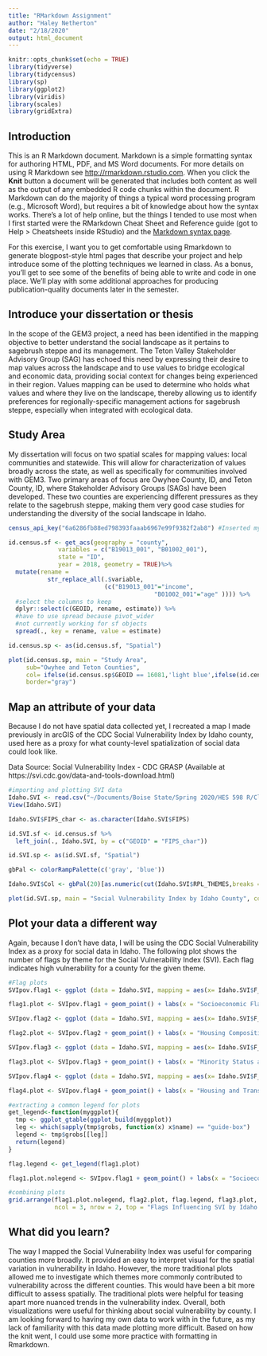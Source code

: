 ```yaml
---
title: "RMarkdown Assignment"
author: "Haley Netherton"
date: "2/18/2020"
output: html_document
---
```


```r
knitr::opts_chunk$set(echo = TRUE)
library(tidyverse)
library(tidycensus)
library(sp)
library(ggplot2)
library(viridis)
library(scales)
library(gridExtra)
```

## Introduction

This is an R Markdown document. Markdown is a simple formatting syntax for authoring HTML, PDF, and MS Word documents. For more details on using R Markdown see <http://rmarkdown.rstudio.com>.
When you click the **Knit** button a document will be generated that includes both content as well as the output of any embedded R code chunks within the document. R Markdown can do the majority of things a typical word processing program (e.g., Microsoft Word), but requires a bit of knowledge about how the syntax works. There's a lot of help online, but the things I tended to use most when I first started were the RMarkdown Cheat Sheet and Reference guide (got to Help > Cheatsheets inside RStudio) and the [Markdown syntax page](https://daringfireball.net/projects/markdown/syntax).

For this exercise, I want you to get comfortable using Rmarkdown to generate blogpost-style html pages that describe your project and help introduce some of the plotting techniques we learned in class. As a bonus, you'll get to see some of the benefits of being able to write and code in one place. We'll play with some additional approaches for producing publication-quality documents later in the semester. 

## Introduce your dissertation or thesis

In the scope of the GEM3 project, a need has been identified in the mapping objective to better understand the social landscape as it pertains to sagebrush steppe and its management. The Teton Valley Stakeholder Advisory Group (SAG) has echoed this need by expressing their desire to map values across the landscape and to use values to bridge ecological and economic data, providing social context for changes being experienced in their region. Values mapping can be used to determine who holds what values and where they live on the landscape, thereby allowing us to identify preferences for regionally-specific management actions for sagebrush steppe, especially when integrated with ecological data.



## Study Area

My dissertation will focus on two spatial scales for mapping values: local communities and statewide. This will allow for characterization of values broadly across the state, as well as specifically for communities involved with GEM3. Two primary areas of focus are Owyhee County, ID, and Teton County, ID, where Stakeholder Advisory Groups (SAGs) have been developed. These two counties are experiencing different pressures as they relate to the sagebrush steppe, making them very good case studies for understanding the diversity of the social landscape in Idaho.

```r
census_api_key("6a6286fb88ed798393faaab6967e99f9382f2ab8") #Inserted my key here

id.census.sf <- get_acs(geography = "county", 
              variables = c("B19013_001", "B01002_001"),
              state = "ID", 
              year = 2018, geometry = TRUE)%>%
  mutate(rename = 
           str_replace_all(.$variable,
                           (c("B19013_001"="income",
                                         "B01002_001"="age" )))) %>%
  #select the columns to keep
  dplyr::select(c(GEOID, rename, estimate)) %>% 
  #have to use spread because pivot_wider 
  #not currently working for sf objects
  spread(., key = rename, value = estimate) 

id.census.sp <- as(id.census.sf, "Spatial")

plot(id.census.sp, main = "Study Area", 
     sub="Owyhee and Teton Counties", 
     col= ifelse(id.census.sp$GEOID == 16081,'light blue',ifelse(id.census.sp$GEOID == 16073,'light blue','white')), 
     border="gray") 

```

## Map an attribute of your data

Because I do not have spatial data collected yet, I recreated a map I made previously in arcGIS of the CDC Social Vulnerability Index by Idaho county, used here as a proxy for what county-level spatialization of social data could look like. 

Data Source: 
Social Vulnerability Index - CDC GRASP (Available at https://svi.cdc.gov/data-and-tools-download.html)

```r
#importing and plotting SVI data
Idaho.SVI <- read.csv("~/Documents/Boise State/Spring 2020/HES 598 R/Classwork/HES598/MarkdownAssignment/RmarkdownAssignment_HaleyNetherton/Idaho_COUNTY.csv", stringsAsFactors = FALSE)
View(Idaho.SVI)

Idaho.SVI$FIPS_char <- as.character(Idaho.SVI$FIPS)

id.SVI.sf <- id.census.sf %>% 
  left_join(., Idaho.SVI, by = c("GEOID" = "FIPS_char"))

id.SVI.sp <- as(id.SVI.sf, "Spatial")

gbPal <- colorRampPalette(c('gray', 'blue'))

Idaho.SVI$Col <- gbPal(20)[as.numeric(cut(Idaho.SVI$RPL_THEMES,breaks = 20))]

plot(id.SVI.sp, main = "Social Vulnerability Index by Idaho County", col= Idaho.SVI$Col, border="gray") 
```

## Plot your data a different way

Again, because I don't have data, I will be using the CDC Social Vulnerability Index as a proxy for social data in Idaho. The following plot shows the number of flags by theme for the Social Vulnerability Index (SVI). Each flag indicates high vulnerability for a county for the given theme. 

```r
#Flag plots
SVIpov.flag1 <- ggplot (data = Idaho.SVI, mapping = aes(x= Idaho.SVI$F_THEME1, y= Idaho.SVI$RPL_THEMES, color = Idaho.SVI$RPL_THEMES))

flag1.plot <- SVIpov.flag1 + geom_point() + labs(x = "Socioeconomic Flags", y = "Social Vulnerability Index", color = "SVI") 

SVIpov.flag2 <- ggplot (data = Idaho.SVI, mapping = aes(x= Idaho.SVI$F_THEME2, y= Idaho.SVI$RPL_THEMES, color = Idaho.SVI$RPL_THEMES))

flag2.plot <- SVIpov.flag2 + geom_point() + labs(x = "Housing Composition and Disability Flags", y = "Social Vulnerability Index", color = "SVI") + theme(legend.position = "none")

SVIpov.flag3 <- ggplot (data = Idaho.SVI, mapping = aes(x= Idaho.SVI$F_THEME3, y= Idaho.SVI$RPL_THEMES, color = Idaho.SVI$RPL_THEMES))

flag3.plot <- SVIpov.flag3 + geom_point() + labs(x = "Minority Status and Language Flags", y = "Social Vulnerability Index", color = "SVI") + theme(legend.position = "none")

SVIpov.flag4 <- ggplot (data = Idaho.SVI, mapping = aes(x= Idaho.SVI$F_THEME4, y= Idaho.SVI$RPL_THEMES, color = Idaho.SVI$RPL_THEMES))

flag4.plot <- SVIpov.flag4 + geom_point() + labs(x = "Housing and Transportation Flags", y = "Social Vulnerability Index", color = "SVI") + theme(legend.position = "none")

#extracting a common legend for plots
get_legend<-function(myggplot){
  tmp <- ggplot_gtable(ggplot_build(myggplot))
  leg <- which(sapply(tmp$grobs, function(x) x$name) == "guide-box")
  legend <- tmp$grobs[[leg]]
  return(legend)
}

flag.legend <- get_legend(flag1.plot)

flag1.plot.nolegend <- SVIpov.flag1 + geom_point() + labs(x = "Socioeconomic Flags", y = "Social Vulnerability Index", color = "SVI") + theme(legend.position = "none")

#combining plots
grid.arrange(flag1.plot.nolegend, flag2.plot, flag.legend, flag3.plot, flag4.plot,
             ncol = 3, nrow = 2, top = "Flags Influencing SVI by Idaho County")
```

## What did you learn?

The way I mapped the Social Vulnerability Index was useful for comparing counties more broadly. It provided an easy to interpret visual for the spatial variation in vulnerability in Idaho. However, the more traditional plots allowed me to investigate which themes more commonly contributed to vulnerability across the different counties. This would have been a bit more difficult to assess spatially. The traditional plots were helpful for teasing apart more nuanced trends in the vulnerability index. Overall, both visualizations were useful for thinking about social vulnerability by county. I am looking forward to having my own data to work with in the future, as my lack of familiarity with this data made plotting more difficult. Based on how the knit went, I could use some more practice with formatting in Rmarkdown.
